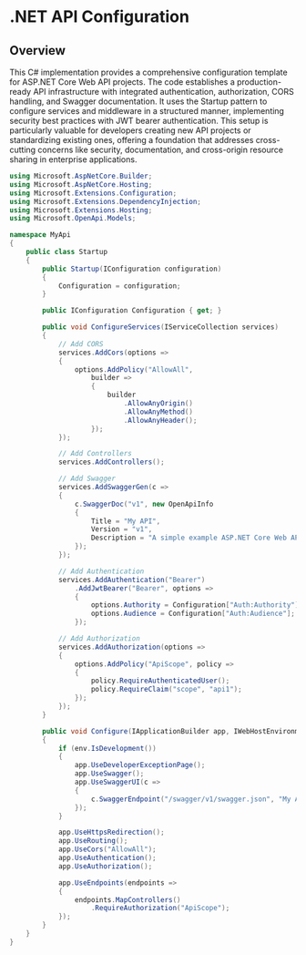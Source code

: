 # .NET API Configuration

## Overview

This C# implementation provides a comprehensive configuration template for ASP.NET Core Web API projects. The code establishes a production-ready API infrastructure with integrated authentication, authorization, CORS handling, and Swagger documentation. It uses the Startup pattern to configure services and middleware in a structured manner, implementing security best practices with JWT bearer authentication. This setup is particularly valuable for developers creating new API projects or standardizing existing ones, offering a foundation that addresses cross-cutting concerns like security, documentation, and cross-origin resource sharing in enterprise applications.

```csharp
using Microsoft.AspNetCore.Builder;
using Microsoft.AspNetCore.Hosting;
using Microsoft.Extensions.Configuration;
using Microsoft.Extensions.DependencyInjection;
using Microsoft.Extensions.Hosting;
using Microsoft.OpenApi.Models;

namespace MyApi
{
    public class Startup
    {
        public Startup(IConfiguration configuration)
        {
            Configuration = configuration;
        }

        public IConfiguration Configuration { get; }

        public void ConfigureServices(IServiceCollection services)
        {
            // Add CORS
            services.AddCors(options =>
            {
                options.AddPolicy("AllowAll",
                    builder =>
                    {
                        builder
                            .AllowAnyOrigin()
                            .AllowAnyMethod()
                            .AllowAnyHeader();
                    });
            });

            // Add Controllers
            services.AddControllers();

            // Add Swagger
            services.AddSwaggerGen(c =>
            {
                c.SwaggerDoc("v1", new OpenApiInfo
                {
                    Title = "My API",
                    Version = "v1",
                    Description = "A simple example ASP.NET Core Web API"
                });
            });

            // Add Authentication
            services.AddAuthentication("Bearer")
                .AddJwtBearer("Bearer", options =>
                {
                    options.Authority = Configuration["Auth:Authority"];
                    options.Audience = Configuration["Auth:Audience"];
                });

            // Add Authorization
            services.AddAuthorization(options =>
            {
                options.AddPolicy("ApiScope", policy =>
                {
                    policy.RequireAuthenticatedUser();
                    policy.RequireClaim("scope", "api1");
                });
            });
        }

        public void Configure(IApplicationBuilder app, IWebHostEnvironment env)
        {
            if (env.IsDevelopment())
            {
                app.UseDeveloperExceptionPage();
                app.UseSwagger();
                app.UseSwaggerUI(c =>
                {
                    c.SwaggerEndpoint("/swagger/v1/swagger.json", "My API V1");
                });
            }

            app.UseHttpsRedirection();
            app.UseRouting();
            app.UseCors("AllowAll");
            app.UseAuthentication();
            app.UseAuthorization();

            app.UseEndpoints(endpoints =>
            {
                endpoints.MapControllers()
                    .RequireAuthorization("ApiScope");
            });
        }
    }
}
```
